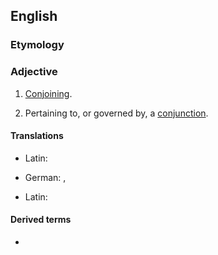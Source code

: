 ==English==

===Etymology===
{{suffix|conjunction|al|lang=en}}

===Adjective===
{{en-adj|-}}

# [[conjoin|Conjoin]]ing.
# {{lb|en|linguistics}} Pertaining to, or governed by, a [[conjunction]].

====Translations====
{{trans-top|conjoining}}
* Latin: {{t|la|conjunctionalis}}
{{trans-mid}}
{{trans-bottom}}

{{trans-top|pertaining to, or governed by, a conjunction}}
* German: {{t|de|bindewörtlich}}, {{t|de|konjunktional}}
{{trans-mid}}
* Latin: {{t|la|conjunctionalis}}
{{trans-bottom}}

====Derived terms====
* {{l|en|conjunctional clause}}